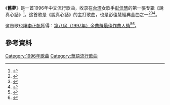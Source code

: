 {{expand|time=2017-02-19T12:06:17+00:00}}
{{Infobox song
| name          = 舊夢
| original_name =
| cover         =
| alt           =
| type          =
| artist        = [[彭佳慧|彭佳慧]]
| album         = 《說真心話》
| released      = 1996年8月23日
| format        = [[黑胶唱片|黑胶唱片]] / [[卡式錄音帶|卡式錄音帶]] / [[CD|CD]]
| recorded      = 1996年
| studio        =
| venue         =
| genre         = [[國語流行音樂|國語流行音樂]]
| length        = 4分45秒
| label         = [[巨石音樂|巨石音樂]]
| composer      = [[李正帆|李正帆]]
| lyricist      = 彭季康
| arranger      = [[李正帆|李正帆]]
| producer      = 鄭柏秋
}}

《'''舊夢'''》是一首1996年中文流行歌曲，收录在[[台湾|台湾]]女歌手[[彭佳慧|彭佳慧]]的第一張专辑《說真心話》<ref>{{cite news |author1=中央社 陳家倫 |title=鐵肺歌后彭佳慧 在陸創演藝高峰 |url=https://www.chinatimes.com/realtimenews/20170108002768-260404?chdtv |accessdate=2021-01-20 |work=中時新聞網 |date=2017-01-08 |archive-date=2021-01-28 |archive-url=https://web.archive.org/web/20210128201124/https://www.chinatimes.com/realtimenews/20170108002768-260404?chdtv |dead-url=no }}</ref>。这首歌是《說真心話》的主打歌曲，也是彭佳慧經典金曲之一<ref>{{cite web|url=https://star.ettoday.net/news/302026|title=彭佳慧開深V飆鐵肺 辣媽放送裸背、美腿、事業線 - ETtoday星光雲 - ETtoday新聞雲|first=|last=ETtoday新聞雲|website=star.ettoday.net|access-date=2020-12-19|archive-date=2021-05-24|archive-url=https://web.archive.org/web/20210524082644/https://star.ettoday.net/news/302026|dead-url=no}}</ref><ref>{{cite web|url=https://www.chinatimes.com/realtimenews/20190531003397-260404?chdtv|title=田馥甄專業抱娃技能 全靠「他」養成 - 娛樂|first=|last=中時新聞網|website=中時新聞網|access-date=2020-12-19|archive-date=2019-06-08|archive-url=https://web.archive.org/web/20190608052700/https://www.chinatimes.com/realtimenews/20190531003397-260404?chdtv|dead-url=no}}</ref><ref>{{cite news |title=Our Hope演唱會／彭佳慧壓軸 「總是會好的」全球首唱 |url=https://www.worldjournal.com/wj/story/121469/5106850 |accessdate=2021-01-20 |work=世界新聞網 |date=2020-12-19 |archive-date=2021-01-28 |archive-url=https://web.archive.org/web/20210128050027/https://www.worldjournal.com/wj/story/121469/5106850 |dead-url=no }}</ref>。

这首歌也讓[[李正帆|李正帆]]獲得：[[第8屆金曲獎|第八屆（1997年）金曲獎]][[金曲獎最佳作曲人獎|最佳作曲人獎]]<ref>{{cite news |author1=田暐瑋 |title=星光大道／紅毯最屌！　李正帆嬌妻剃超殺龐克頭現身 |url=https://star.ettoday.net/news/372930 |accessdate=2021-01-20 |work=ETtoday星光雲 |date=2014-06-28 |archive-date=2021-01-28 |archive-url=https://web.archive.org/web/20210128143151/https://star.ettoday.net/news/372930 |dead-url=no }}</ref><ref>{{cite news |author1=韓經淳 |title=名人宅生活／李正帆&王若涵 幸福的餐桌 |accessdate=2021-01-20 |work=聯合新聞網 |date=2015-12-08}}</ref>。

== 參考資料 ==
{{Reflist|2}}

[[Category:1996年歌曲|Category:1996年歌曲]]
[[Category:華語流行歌曲|Category:華語流行歌曲]]